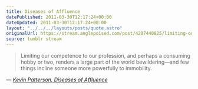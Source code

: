 ```yaml
---
title: Diseases of Affluence
datePublished: 2011-03-30T12:17:24+00:00
dateUpdated: 2011-03-30T12:17:24+00:00
layout: "../../../layouts/posts/quote.astro"
originalUrl: https://stream.anglepoised.com/post/4207440825/limiting-our-competence-to-our-profession-and
source: tumblr stream
---
```


> Limiting our competence to our profession, and perhaps a consuming hobby or two, renders a large part of the world bewildering—and few things incline someone more powerfully to immobility.

— <cite>[Kevin Patterson, _Diseases of Affluence_](https://maisonneuve.org/article/2010/11/15/the-diseases-affluence/)</cite>
